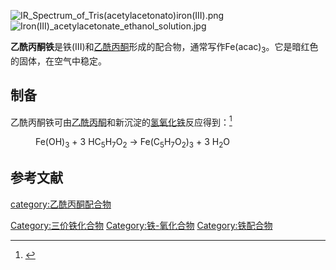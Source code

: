 {{chembox
| Watchedfields = changed
| verifiedrevid = 444564832
| ImageFile1 = Structure of Fe(acac)3.png
| ImageSize1 = 180px
| ImageFile2 = Iron(III) acetylacetonate.jpg
| ImageSize2 = 
| IUPACName = 
| OtherNames = 乙酰丙酮铁(III)
|Section1={{Chembox Identifiers
| Abbreviations = 
| CASNo = 14024-18-1
| CASNo_Ref = {{cascite|correct|CAS}}
| EINECS = 
| PubChem = 
| SMILES = 
| InChI = 
| RTECS = 
| MeSHName =
| ChEBI_Ref = {{ebicite|correct|EBI}}
| ChEBI =
| KEGG_Ref = {{keggcite|correct|kegg}}
| KEGG =
 }}
|Section2={{Chembox Properties
| Formula = Fe(C<sub>5</sub>H<sub>7</sub>O<sub>2</sub>)<sub>3</sub>
| Appearance = 红色固体
| Density = 1.348 g/cm<sup>3</sup>
| MolarMass = 353.17 g/mol
| MeltingPtC = 180
| MeltingPt_notes = 
| BoilingPt = 分解
| BoilingPt_notes = 
| Solubility = 2 g/L
| SolubleOther = 
| pKa = 
| pKb =
 }}
|Section6={{Chembox Pharmacology
| ATCCode_prefix = 
| ATCCode_suffix = 
| ATC_Supplemental =
 }}
|Section7={{Chembox Hazards
| EUClass = 
| MainHazards = 
| NFPA-H = 
| NFPA-F = 
| NFPA-R = 
| NFPA-S = 
| RPhrases = {{R22}}, {{R36}}
| SPhrases = {{S26}}
| RSPhrases =
| FlashPt = 
| AutoignitionPt = 
| ExploLimits = 
| PEL = 
 }}
}}
[[File:IR_Spectrum_of_Tris(acetylacetonato)iron(III).png|thumb]]
[[File:Iron(III)_acetylacetonate_ethanol_solution.jpg|thumb]]

'''乙酰丙酮铁'''是铁(III)和[[乙酰丙酮|乙酰丙酮]]形成的配合物，通常写作Fe(acac)<sub>3</sub>。它是暗红色的固体，在空气中稳定。
==制备==
乙酰丙酮铁可由[[乙酰丙酮|乙酰丙酮]]和新沉淀的[[氢氧化铁|氢氧化铁]]反应得到：<ref>{{US patent reference
| number = 2004127690
| y = 2004
| m = 07
| d = 01
| inventor = Chaudhari, Mihir Kanti et al.
| title = Process for making metal acetylacetonates
}}</ref>
:Fe(OH)<sub>3</sub>  +  3 HC<sub>5</sub>H<sub>7</sub>O<sub>2</sub>   →   Fe(C<sub>5</sub>H<sub>7</sub>O<sub>2</sub>)<sub>3</sub>  +  3 H<sub>2</sub>O
==参考文献==
{{reflist}}

{{乙酰丙酮配合物}}

[[Category:三价铁化合物|Category:三价铁化合物]]
[[Category:铁-氧化合物|Category:铁-氧化合物]]
[[category:乙酰丙酮配合物|category:乙酰丙酮配合物]]
[[Category:铁配合物|Category:铁配合物]]